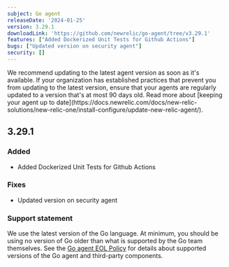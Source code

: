 ```yaml
---
subject: Go agent
releaseDate: '2024-01-25'
version: 3.29.1
downloadLink: 'https://github.com/newrelic/go-agent/tree/v3.29.1'
features: ["Added Dockerized Unit Tests for Github Actions"]
bugs: ["Updated version on security agent"]
security: []
---
```


<Callout variant="important">
  We recommend updating to the latest agent version as soon as it's available. If your organization has established practices that prevent you from updating to the latest version, ensure that your agents are regularly updated to a version that's at most 90 days old. Read more about [keeping your agent up to date](https://docs.newrelic.com/docs/new-relic-solutions/new-relic-one/install-configure/update-new-relic-agent/).
</Callout>

## 3.29.1

### Added

* Added Dockerized Unit Tests for Github Actions

### Fixes

* Updated version on security agent

### Support statement

We use the latest version of the Go language. At minimum, you should be using no version of Go older than what is supported by the Go team themselves.
See the [Go agent EOL Policy](/docs/apm/agents/go-agent/get-started/go-agent-eol-policy) for details about supported versions of the Go agent and third-party components.
